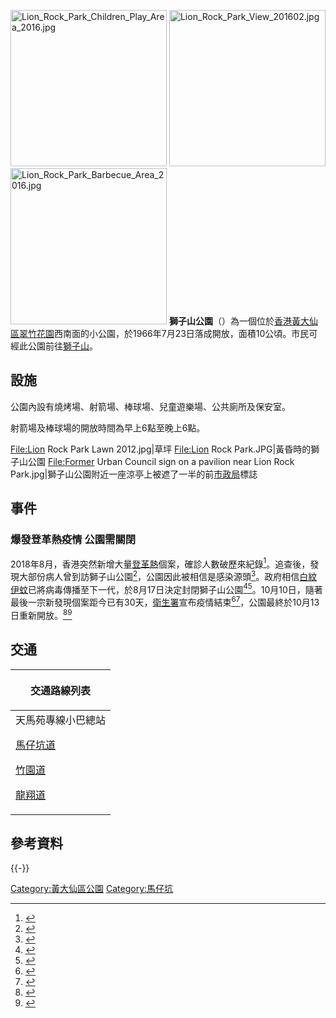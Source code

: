 [[File:Lion_Rock_Park_Children_Play_Area_2016.jpg|250px]]
[[File:Lion_Rock_Park_View_201602.jpg|250px]]
[[File:Lion_Rock_Park_Barbecue_Area_2016.jpg|250px]]
{{not|獅子山郊野公園}}
{{coord|22.345020|N|114.183891|E|display=title}}
'''獅子山公園'''（{{lang-en|'''Lion Rock Park'''}}）為一個位於[[香港|香港]][[黃大仙區|黃大仙區]][[翠竹花園|翠竹花園]]西南面的小公園，於1966年7月23日落成開放，面積10公頃。市民可經此公園前往[[獅子山_(香港)|獅子山]]。

== 設施 ==
公園內設有燒烤場、射箭場、棒球場、兒童遊樂場、公共廁所及保安室。

射箭場及棒球場的開放時間為早上6點至晚上6點。

<gallery>
File:Lion Rock Park Lawn 2012.jpg|草坪
File:Lion Rock Park.JPG|黃昏時的獅子山公園 
File:Former Urban Council sign on a pavilion near Lion Rock Park.jpg|獅子山公園附近一座涼亭上被遮了一半的前[[市政局_(香港)|市政局]]標誌
</gallery>

== 事件 ==
=== 爆發登革熱疫情 公園需關閉 ===
2018年8月，香港突然新增大量[[登革熱|登革熱]]個案，確診人數破歷來紀錄<ref>{{Cite news|url=http://hk.on.cc/hk/bkn/cnt/news/20180823/bkn-20180823172214259-0823_00822_001.html|title=登革熱再增4宗共23宗破紀錄　長洲夫婦齊中招|author=|date=2018-08-23|work=東方日報|accessdate=|archive-date=2019-06-13|archive-url=https://web.archive.org/web/20190613101319/https://hk.on.cc/hk/bkn/cnt/news/20180823/bkn-20180823172214259-0823_00822_001.html|dead-url=no}}</ref>。追查後，發現大部份病人曾到訪獅子山公園<ref>{{Cite news|url=https://hk.news.appledaily.com/local/daily/article/20180823/20482522|title=長洲兩登革熱患者  疑清理塌樹被蚊叮|author=|date=2018-08-23|work=蘋果日報|accessdate=|archive-date=2019-06-06|archive-url=https://web.archive.org/web/20190606141609/https://hk.news.appledaily.com/local/daily/article/20180823/20482522|dead-url=no}}</ref>，公園因此被相信是感染源頭<ref name=":0">{{Cite news|url=https://news.mingpao.com/ins/instantnews/web_tc/article/20180817/s00001/1534504223597|title=獅子山公園今晚7時起關閉30天　政府將跨部門全港大滅蚊|author=|date=2018-08-17|work=明報|accessdate=|archive-date=2018-08-17|archive-url=https://web.archive.org/web/20180817161415/https://news.mingpao.com/ins/instantnews/web_tc/article/20180817/s00001/1534504223597|dead-url=no}}</ref>。政府相信[[白紋伊蚊|白紋伊蚊]]已將病毒傳播至下一代，於8月17日決定封閉獅子山公園<ref>{{Cite news|url=http://www.info.gov.hk/gia/general/201808/17/P2018081700996.htm|title=獅子山公園暫時關閉|author=|date=2018-08-17|work=香港政府新聞網|accessdate=|archive-date=2019-11-10|archive-url=https://web.archive.org/web/20191110062349/https://www.info.gov.hk/gia/general/201808/17/P2018081700996.htm|dead-url=no}}</ref><ref>{{Cite news|url=https://news.now.com/home/local/player?newsId=316943|title=政府下午跨部門會議討論暫時關閉獅子山公園|author=|date=2018-08-17|work=now新聞|accessdate=|language=zh-yue|archive-date=2019-06-03|archive-url=https://web.archive.org/web/20190603110352/https://news.now.com/home/local/player?newsId=316943|dead-url=no}}</ref>。10月10日，隨著最後一宗新發現個案距今已有30天，[[衞生署_(香港)|衛生署]]宣布疫情結束<ref>{{Cite news |url=https://news.mingpao.com/ins/instantnews/web_tc/article/20181010/s00001/1539178192350 |title=衛生署：本地登革熱疫情完結 |date=2018-10-10 |work=明報 |accessdate=2018-10-14 |archive-date=2018-10-11 |archive-url=https://web.archive.org/web/20181011115334/https://news.mingpao.com/ins/instantnews/web_tc/article/20181010/s00001/1539178192350 |dead-url=no }}</ref><ref>{{Cite news |url=http://news.tvb.com/local/5bc1cc8fe6038390082310b2/ |title=本地登革熱疫情結束 政府稱經科學數據及臨床確定 |date=2018-10-13 |work=無綫新聞 |language=zh-yue |accessdate=2018-10-14 |archive-date=2019-06-11 |archive-url=https://web.archive.org/web/20190611205002/http://news.tvb.com/local/5bc1cc8fe6038390082310b2/ |dead-url=no }}</ref>，公園最終於10月13日重新開放。<ref>{{Cite news|url=http://news.rthk.hk/rthk/ch/component/k2/1422757-20181012.htm|title=康文署宣布獅子山公園明日上午9時重新開放|author=|date=2018-10-12|work=香港電台|accessdate=2018-10-12|language=zh-hk|archive-date=2019-10-12|archive-url=https://web.archive.org/web/20191012213153/https://news.rthk.hk/rthk/ch/component/k2/1422757-20181012.htm|dead-url=no}}</ref><ref>{{Cite news |url=https://news.mingpao.com/ins/instantnews/web_tc/article/20181013/s00001/1539409271335 |title=多圖 獅子山公園重開　園圃經歷山竹一片凌亂　燒烤場冷清 |date=2018-10-13 |work=明報 |accessdate=2018-10-14 |archive-date=2018-10-13 |archive-url=https://web.archive.org/web/20181013095643/https://news.mingpao.com/ins/instantnews/web_tc/article/20181013/s00001/1539409271335 |dead-url=no }}</ref>

== 交通 ==
{| class="mw-collapsible mw-collapsed wikitable" style="background:white; margin: 0 auto; width: auto;" 
! 交通路線列表
|-
|
;天馬苑專線小巴總站
{{九龍專線小巴簡單列表|53M}}

;[[馬仔坑道|馬仔坑道]]
{{九龍新界巴士簡單列表|1|2B|7M|11C|11K|211}}
{{過海隧道巴士簡單列表|103}}
{{大嶼山巴士簡單列表|N26}}
{{九龍專線小巴簡單列表|52|66S}}

;[[竹園道|竹園道]]
{{大嶼山巴士簡單列表|N26}}
{{九龍專線小巴簡單列表|72|73}}

;[[龍翔道|龍翔道]]
{{九龍新界巴士簡單列表|2F|3C|38|40|40A|40P|42C|61X|62X|69C|74A|75X|80|80P|84M|89|89B|214|258D|258P|258S|259D|268A|268C|269C|69C|290A|889|891|X42C}}
{{大嶼山巴士簡單列表|A29|E22A|E22C|E22P|E22S|E22X|N29|NA29}}
|}

== 參考資料 ==
{{reflist|2}}
{{-}}
{{香港公園}}

[[Category:黃大仙區公園|Category:黃大仙區公園]]
[[Category:馬仔坑|Category:馬仔坑]]